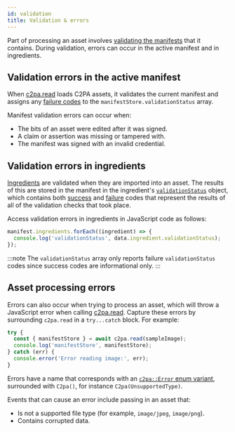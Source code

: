 ```yaml
---
id: validation
title: Validation & errors
---
```


Part of processing an asset involves [validating the manifests](https://c2pa.org/specifications/specifications/1.4/specs/C2PA_Specification.html#_validation) that it contains. During validation, errors can occur in the active manifest and in ingredients.

## Validation errors in the active manifest

When [c2pa.read](../api/c2pa.c2pa#methods) loads C2PA assets, it validates the current manifest and assigns any [failure codes](https://c2pa.org/specifications/specifications/1.4/specs/C2PA_Specification.html#_failure_codes) to the `manifestStore.validationStatus` array.

Manifest validation errors can occur when:

- The bits of an asset were edited after it was signed.
- A claim or assertion was missing or tampered with.
- The manifest was signed with an invalid credential.

## Validation errors in ingredients

[Ingredients](../../introduction#key-concepts) are validated when they are imported into an asset. The results of this are stored in the manifest in the ingredient's [`validationStatus`](https://c2pa.org/specifications/specifications/1.4/specs/C2PA_Specification.html#_existing_manifests) object, which contains both [success](https://c2pa.org/specifications/specifications/1.4/specs/C2PA_Specification.html#_success_codes) and [failure](https://c2pa.org/specifications/specifications/1.4/specs/C2PA_Specification.html#_failure_codes) codes that represent the results of all of the validation checks that took place.

Access validation errors in ingredients in JavaScript code as follows:

```typescript
manifest.ingredients.forEach((ingredient) => {
  console.log('validationStatus', data.ingredient.validationStatus);
});
```

:::note
The `validationStatus` array only reports failure `validationStatus` codes since success codes are informational only.
:::

## Asset processing errors

Errors can also occur when trying to process an asset, which will throw a JavaScript error when calling [c2pa.read](../api/c2pa.c2pa#methods). Capture these errors by surrounding `c2pa.read` in a `try...catch` block. For example:

```typescript
try {
  const { manifestStore } = await c2pa.read(sampleImage);
  console.log('manifestStore', manifestStore);
} catch (err) {
  console.error('Error reading image:', err);
}
```

Errors have a name that corresponds with an [`c2pa::Error` enum variant](https://docs.rs/c2pa/latest/c2pa/enum.Error.html), surrounded with `C2pa()`, for instance `C2pa(UnsupportedType)`.

Events that can cause an error include passing in an asset that:

- Is not a supported file type (for example, `image/jpeg`, `image/png`).
- Contains corrupted data.
